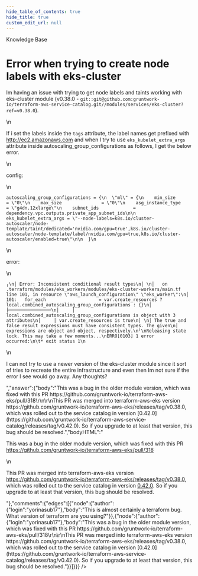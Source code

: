 ```yaml
---
hide_table_of_contents: true
hide_title: true
custom_edit_url: null
---
```



<CenterLayout>
<span class="title">Knowledge Base</span>
<h1>Error when trying to create node labels with eks-cluster</h1>
<GitHub json={{"id":"D_kwDOF8slf84AOy5Q","number":202,"author":{"login":"marinalimeira"},"title":"Error when trying to create node labels with eks-cluster","body":"Im having an issue with trying to get node labels and taints working with eks-cluster module (v0.38.0 - `git::git@github.com:gruntwork-io/terraform-aws-service-catalog.git//modules/services/eks-cluster?ref=v0.38.0`).\n\nIf i set the labels inside the `tags` attribute, the label names get prefixed with [http://ec2.amazonaws.com](http://ec2.amazonaws.com) and when I try to use `eks_kubelet_extra_args` attribute inside autoscaling_group_configurations as follows, I get the below error.\n\nconfig:\n```\nautoscaling_group_configurations = {\n  \"ml\" = {\n    min_size               = \"0\"\n    max_size               = \"0\"\n    asg_instance_type      = \"g4dn.12xlarge\"\n    subnet_ids             = dependency.vpc.outputs.private_app_subnet_ids\n\n    eks_kubelet_extra_args = \"--node-labels=k8s.io/cluster-autoscaler/node-template/taint/dedicated='nvidia.com/gpu=true',k8s.io/cluster-autoscaler/node-template/label/nvidia.com/gpu=true,k8s.io/cluster-autoscaler/enabled=true\"\n\n  }\n```\n\nerror:\n```\n╷\n│ Error: Inconsistent conditional result types\n│ \n│   on .terraform/modules/eks_workers/modules/eks-cluster-workers/main.tf line 101, in resource \"aws_launch_configuration\" \"eks_worker\":\n│  101:   for_each                    = var.create_resources ? local.combined_autoscaling_group_configurations : {}\n│     ├────────────────\n│     │ local.combined_autoscaling_group_configurations is object with 3 attributes\n│     │ var.create_resources is true\n│ \n│ The true and false result expressions must have consistent types. The given\n│ expressions are object and object, respectively.\n╵\nReleasing state lock. This may take a few moments...\nERRO[0103] 1 error occurred:\n\t* exit status 1\n```\n          \nI can not try to use a newer version of the eks-cluster module since it sort of tries to recreate the entire infrastructure and even then Im not sure if the error I see would go away. Any thoughts?","bodyHTML":"<p dir=\"auto\">Im having an issue with trying to get node labels and taints working with eks-cluster module (v0.38.0 - <code class=\"notranslate\">git::git@github.com:gruntwork-io/terraform-aws-service-catalog.git//modules/services/eks-cluster?ref=v0.38.0</code>).</p>\n<p dir=\"auto\">If i set the labels inside the <code class=\"notranslate\">tags</code> attribute, the label names get prefixed with <a href=\"http://ec2.amazonaws.com\" rel=\"nofollow\">http://ec2.amazonaws.com</a> and when I try to use <code class=\"notranslate\">eks_kubelet_extra_args</code> attribute inside autoscaling_group_configurations as follows, I get the below error.</p>\n<p dir=\"auto\">config:</p>\n<div class=\"snippet-clipboard-content notranslate position-relative overflow-auto\" data-snippet-clipboard-copy-content=\"autoscaling_group_configurations = {\n  &quot;ml&quot; = {\n    min_size               = &quot;0&quot;\n    max_size               = &quot;0&quot;\n    asg_instance_type      = &quot;g4dn.12xlarge&quot;\n    subnet_ids             = dependency.vpc.outputs.private_app_subnet_ids\n\n    eks_kubelet_extra_args = &quot;--node-labels=k8s.io/cluster-autoscaler/node-template/taint/dedicated='nvidia.com/gpu=true',k8s.io/cluster-autoscaler/node-template/label/nvidia.com/gpu=true,k8s.io/cluster-autoscaler/enabled=true&quot;\n\n  }\"><pre class=\"notranslate\"><code>autoscaling_group_configurations = {\n  \"ml\" = {\n    min_size               = \"0\"\n    max_size               = \"0\"\n    asg_instance_type      = \"g4dn.12xlarge\"\n    subnet_ids             = dependency.vpc.outputs.private_app_subnet_ids\n\n    eks_kubelet_extra_args = \"--node-labels=k8s.io/cluster-autoscaler/node-template/taint/dedicated='nvidia.com/gpu=true',k8s.io/cluster-autoscaler/node-template/label/nvidia.com/gpu=true,k8s.io/cluster-autoscaler/enabled=true\"\n\n  }\n</code></pre></div>\n<p dir=\"auto\">error:</p>\n<div class=\"snippet-clipboard-content notranslate position-relative overflow-auto\" data-snippet-clipboard-copy-content=\"╷\n│ Error: Inconsistent conditional result types\n│ \n│   on .terraform/modules/eks_workers/modules/eks-cluster-workers/main.tf line 101, in resource &quot;aws_launch_configuration&quot; &quot;eks_worker&quot;:\n│  101:   for_each                    = var.create_resources ? local.combined_autoscaling_group_configurations : {}\n│     ├────────────────\n│     │ local.combined_autoscaling_group_configurations is object with 3 attributes\n│     │ var.create_resources is true\n│ \n│ The true and false result expressions must have consistent types. The given\n│ expressions are object and object, respectively.\n╵\nReleasing state lock. This may take a few moments...\nERRO[0103] 1 error occurred:\n\t* exit status 1\"><pre class=\"notranslate\"><code>╷\n│ Error: Inconsistent conditional result types\n│ \n│   on .terraform/modules/eks_workers/modules/eks-cluster-workers/main.tf line 101, in resource \"aws_launch_configuration\" \"eks_worker\":\n│  101:   for_each                    = var.create_resources ? local.combined_autoscaling_group_configurations : {}\n│     ├────────────────\n│     │ local.combined_autoscaling_group_configurations is object with 3 attributes\n│     │ var.create_resources is true\n│ \n│ The true and false result expressions must have consistent types. The given\n│ expressions are object and object, respectively.\n╵\nReleasing state lock. This may take a few moments...\nERRO[0103] 1 error occurred:\n\t* exit status 1\n</code></pre></div>\n<p dir=\"auto\">I can not try to use a newer version of the eks-cluster module since it sort of tries to recreate the entire infrastructure and even then Im not sure if the error I see would go away. Any thoughts?</p>","answer":{"body":"This was a bug in the older module version, which was fixed with this PR https://github.com/gruntwork-io/terraform-aws-eks/pull/318\r\n\r\nThis PR was merged into terraform-aws-eks version https://github.com/gruntwork-io/terraform-aws-eks/releases/tag/v0.38.0, which was rolled out to the service catalog in version [0.42.0](https://github.com/gruntwork-io/terraform-aws-service-catalog/releases/tag/v0.42.0). So if you upgrade to at least that version, this bug should be resolved.","bodyHTML":"<p dir=\"auto\">This was a bug in the older module version, which was fixed with this PR <a href=\"https://github.com/gruntwork-io/terraform-aws-eks/pull/318\">https://github.com/gruntwork-io/terraform-aws-eks/pull/318</a></p>\n<p dir=\"auto\">This PR was merged into terraform-aws-eks version <a href=\"https://github.com/gruntwork-io/terraform-aws-eks/releases/tag/v0.38.0\">https://github.com/gruntwork-io/terraform-aws-eks/releases/tag/v0.38.0</a>, which was rolled out to the service catalog in version <a href=\"https://github.com/gruntwork-io/terraform-aws-service-catalog/releases/tag/v0.42.0\">0.42.0</a>. So if you upgrade to at least that version, this bug should be resolved.</p>"},"comments":{"edges":[{"node":{"author":{"login":"yorinasub17"},"body":"This is almost certainly a terraform bug. What version of terraform are you using?"}},{"node":{"author":{"login":"yorinasub17"},"body":"This was a bug in the older module version, which was fixed with this PR https://github.com/gruntwork-io/terraform-aws-eks/pull/318\r\n\r\nThis PR was merged into terraform-aws-eks version https://github.com/gruntwork-io/terraform-aws-eks/releases/tag/v0.38.0, which was rolled out to the service catalog in version [0.42.0](https://github.com/gruntwork-io/terraform-aws-service-catalog/releases/tag/v0.42.0). So if you upgrade to at least that version, this bug should be resolved."}}]}}} />

</CenterLayout>
  

<!-- ##DOCS-SOURCER-START
{
  "sourcePlugin": "github-discussions",
  "hash": "63c4e2fcd0395d72846e98bf76f2f408"
}
##DOCS-SOURCER-END -->
